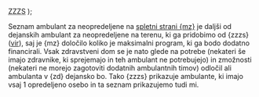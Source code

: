   <abbr title="Zavod za zdravstveno zavarovanje Slovenije">ZZZS</abbr>
);



Seznam ambulant za neopredeljene na [spletni strani {mz}](https://www.gov.si/teme/mreza-javne-zdravstvene-sluzbe/#Ambulante%20za%20neopredeljene%20zavarovane%20osebe)
je daljši od dejanskih ambulant za neopredeljene na terenu, ki ga pridobimo od {zzzs}
([vir](https://zavarovanec.zzzs.si/wps/portal/portali/azos/ioz/ioz_izvajalci)), saj je {mz} določilo
koliko je maksimalni program, ki ga bodo dodatno financirali. Vsak zdravstveni dom se je nato glede
na potrebe (nekateri še imajo zdravnike, ki sprejemajo in teh ambulant ne potrebujejo) in
zmožnosti (nekateri ne morejo zagotoviti dodatnih ambulantnih timov) odločil ali ambulanta v {zd}
dejansko bo. Tako {zzzs} prikazuje ambulante, ki imajo vsaj 1 opredeljeno osebo in ta seznam
prikazujemo tudi mi.
